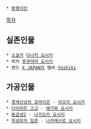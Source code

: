  * [[동명이인]]

[[목차]]

== 실존인물 ==
 * [[소설가]] [[다나카 요시키]]
 * 락커 [[후쿠야마 요시키]]
 * 밴드 [[X JAPAN]]의 멤버 [[Yoshiki]]

== 가공인물 ==
 * [[경계선상의 호라이즌]] - [[아오이 요시키]]
 * [[다이어트 고고]] - [[에가와 요시키]]
 * [[동급생2]] - [[나가오카 요시키]]
 * [[학생회의 일존]] - [[나카메구로 요시키]]
